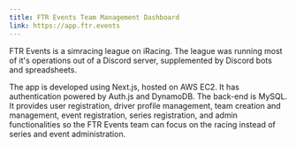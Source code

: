 ```yaml
---
title: FTR Events Team Management Dashboard
link: https://app.ftr.events
---
```

FTR Events is a simracing league on iRacing. The league was 
running most of it's operations out of a Discord server, supplemented by
Discord bots and spreadsheets.  

The app is developed using Next.js, hosted on AWS EC2. It has authentication powered
by Auth.js and DynamoDB. The back-end is MySQL. It provides user registration, driver profile
management, team creation and management, event registration, series registration, and admin
functionalities so the FTR Events team can focus on the racing instead of series and event
administration. 